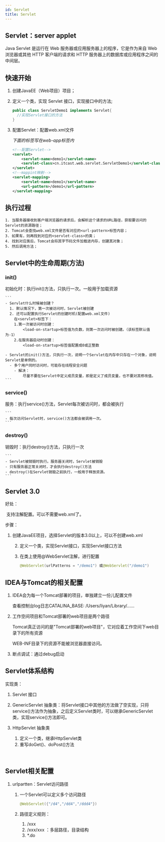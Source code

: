 ```yaml
---
id: Servlet
title: Servlet
---
```


## Servlet：server applet

Java Servlet 是运行在 Web 服务器或应用服务器上的程序，它是作为来自 Web 浏览器或其他 HTTP 客户端的请求和 HTTP 服务器上的数据库或应用程序之间的中间层。

<ImgBox src="https://images.shiguangping.com//imgs/20220402130519.png" width="300px" />


## 快速开始

 1. 创建JavaEE（Web项目）项目；

 2. 定义一个类，实现 Servlet 接口，实现接口中的方法;

    ```java
    public class ServletDemo1 implements Servlet{
      //实现Servlet接口的方法
    }
    ```

 3. 配置Servlet：配置web.xml文件

    *下面的标签写在web-app标签内*

    ```xml
    <!--配置Servlet-->
    <servlet>
        <servlet-name>demo1</servlet-name>
        <servlet-class>cn.itcast.web.servlet.ServletDemo1</servlet-class>
    </servlet>
    <!--mappint映射-->
    <servlet-mapping>
        <servlet-name>demo1</servlet-name>
        <url-pattern>/demo1</url-pattern>
    </servlet-mapping>
    ```



## 执行过程

```
1. 当服务器接收到客户端浏览器的请求后，会解析这个请求的URL路径，获取要访问的Servlet的资源路径；
2. Tomcat会查找web.xml文件是否有对应的<url-pattern>标签内容；
3. 如果有，则再找到对应的<servlet-class>的类；
4. 找到对应类后，Tomcat会将其字节码文件加载进内存，创建其对象；
5. 然后调用方法；
```



## Servlet中的生命周期(方法)

### init()

初始化时：执行init()方法，只执行一次。一般用于加载资源

    ```
    - Servlet什么时候被创建？
      1. 默认情况下，第一次被访问时，Servlet被创建
      2. 还可以配置执行Servlet的创建时机(配置web.xml文件)
        在<servlet>标签下：
        1.第一次被访问时创建：
            <load-on-startup>标签值为负数，则第一次访问时被创建。（该标签默认值为-1）
        2.在服务器启动时创建：
            <load-on-startup>标签值配置成0或正整数
    
    - Servlet的init()方法，只执行一次，说明一个Servlet在内存中只存在一个对象，说明Servlet是单例的。
      - 多个用户同时访问时，可能存在线程安全问题
    	- 解决：
    		尽量不要在Servlet中定义成员变量，即是定义了成员变量，也不要对其修改值。
    ```

### service()

服务：执行service()方法，Servlet每次被访问时，都会被执行

    ```
    - 每次访问Servlet时，service()方法都会被调用一次。
    ```

### destroy()

销毁时：执行destroy()方法，只执行一次

    ```
    - Servlet被销毁时执行。服务器关闭时，Servlet被销毁
    - 只有服务器正常关闭时，才会执行destroy()方法
    - destroy()在Servlet销毁之前执行，一般用于释放资源。
    ```

    

## Servlet 3.0

好处：

​		支持注解配置。可以不需要web.xml了。

步骤：

1. 创建JavaEE项目，选择Servlet的版本3.0以上，可以不创建web.xml

   2. 定义一个类，实现Servlet接口，实现Servlet接口方法

   4. 在类上使用@WebServlet注解，进行配置

      ```java
      @WebServlet(urlPatterns = "/demo1") 或@WebServlet("/demo1")
      ```

      

## IDEA与Tomcat的相关配置

1. IDEA会为每一个Tomcat部署的项目，单独建立一份儿配置文件

   查看控制台log日志CATALINA_BASE:     /Users/liyan/Library/......

2. 工作空间项目和Tomcat部署的web项目是两个路径

   Tomcat真正访问的是"Tomcat部署的web项目"，它对应着工作空间下web目录下的所有资源

   WEB-INF目录下的资源不能被浏览器直接访问。

3. 断点调试：通过debug启动



## Servlet体系结构

实现类：

1. Servlet 接口

2. GenericServlet 抽象类：将Servlet接口中其他的方法做了空实现，只将service()方法作为抽象，之后定义Servlet类时，可以继承GenericServlet类，实现service()方法即可。

3. HttpServlet 抽象类

   1. 定义一个类，继承HttpServlet类
   2. 重写doGet()、doPost()方法

   ​	

## Servlet相关配置

1. urlpartten：Servlet访问路径

   1. 一个Servlet可以定义多个访问路径

      ```java
      @WebServlet({"/d4","/dd4","/ddd4"})
      ```

   2. 路径定义规则：

      1. /xxx
      2. /xxx/xxx ：多层路径，目录结构
      3. *.do

